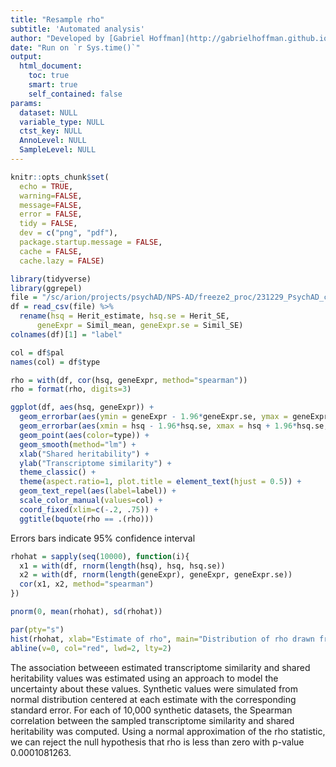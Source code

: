 ```yaml
---
title: "Resample rho"
subtitle: 'Automated analysis'
author: "Developed by [Gabriel Hoffman](http://gabrielhoffman.github.io/)"
date: "Run on `r Sys.time()`"
output: 
  html_document:
    toc: true
    smart: true
    self_contained: false
params:
  dataset: NULL
  variable_type: NULL
  ctst_key: NULL
  AnnoLevel: NULL
  SampleLevel: NULL
---
```


<!---


cd /sc/arion/projects/CommonMind/hoffman/NPS-AD/work/nps_ad/analysis/freeze2/revision
git pull

system("git pull")

rmarkdown::render("sample_rho.Rmd")

--->



```r
knitr::opts_chunk$set(
  echo = TRUE,
  warning=FALSE,
  message=FALSE,
  error = FALSE,
  tidy = FALSE,
  dev = c("png", "pdf"),
  package.startup.message = FALSE,
  cache = FALSE,
  cache.lazy = FALSE)
```

```r
library(tidyverse)
library(ggrepel)
file = "/sc/arion/projects/psychAD/NPS-AD/freeze2_proc/231229_PsychAD_capstone_F4_5_crossDis/241202_PsychAD_SharedHeritability-TranscriptomeSimilarity_export.csv"
df = read_csv(file) %>%
  rename(hsq = Herit_estimate, hsq.se = Herit_SE,
      geneExpr = Simil_mean, geneExpr.se = Simil_SE)
colnames(df)[1] = "label" 

col = df$pal
names(col) = df$type

rho = with(df, cor(hsq, geneExpr, method="spearman"))
rho = format(rho, digits=3)

ggplot(df, aes(hsq, geneExpr)) +
  geom_errorbar(aes(ymin = geneExpr - 1.96*geneExpr.se, ymax = geneExpr + 1.96*geneExpr.se, color=type), alpha = .3) +
  geom_errorbar(aes(xmin = hsq - 1.96*hsq.se, xmax = hsq + 1.96*hsq.se, color=type), alpha = .3) +
  geom_point(aes(color=type)) +
  geom_smooth(method="lm") +
  xlab("Shared heritability") +
  ylab("Transcriptome similarity") +
  theme_classic() +
  theme(aspect.ratio=1, plot.title = element_text(hjust = 0.5)) +
  geom_text_repel(aes(label=label)) +
  scale_color_manual(values=col) +
  coord_fixed(xlim=c(-.2, .75)) +
  ggtitle(bquote(rho == .(rho)))
```

Errors bars indicate 95% confidence interval

```r
rhohat = sapply(seq(10000), function(i){
  x1 = with(df, rnorm(length(hsq), hsq, hsq.se))
  x2 = with(df, rnorm(length(geneExpr), geneExpr, geneExpr.se))
  cor(x1, x2, method="spearman")
})

pnorm(0, mean(rhohat), sd(rhohat))

par(pty="s")
hist(rhohat, xlab="Estimate of rho", main="Distribution of rho drawn from synthetic data")
abline(v=0, col="red", lwd=2, lty=2)
```

The association betweeen estimated transcriptome similarity and shared heritability values was estimated using an approach to model the uncertainty about these values.  Synthetic values were simulated from normal distribution centered at each estimate with the corresponding standard error.  For each of 10,000 synthetic datasets, the Spearman correlation between the sampled transcriptome similarity and shared heritability was computed.  Using a normal approximation of the rho statistic, we can reject the null hypothesis that rho is less than zero with p-value 0.0001081263.



